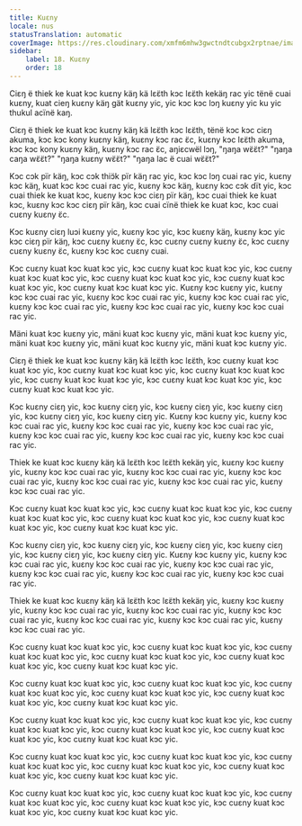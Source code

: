 ```yaml
---
title: Kuɛny
locale: nus
statusTranslation: automatic
coverImage: https://res.cloudinary.com/xmfm6mhw3gwctndtcubgx2rptnae/image/upload/v1740337243/small_cover_educacion_fundamental_a051170f1c.webp
sidebar:
    label: 18. Kuɛny
    order: 18
---
```

Ciɛŋ ë thiek ke kuat kɔc kuɛny käŋ kä lɛɛ̈th kɔc lɛɛ̈th kekäŋ rac yic tënë cuai kuɛny, kuat cieŋ kuɛny käŋ gät kuɛny yic, yic kɔc kɔc lɔŋ kuɛny yic ku yic thukul acïnë kaŋ.

Ciɛŋ ë thiek ke kuat kɔc kuɛny käŋ kä lɛɛ̈th kɔc lɛɛ̈th, tënë kɔc kɔc ciɛŋ akuma, kɔc kɔc kony kuɛny käŋ, kuɛny kɔc rac ɛ̈c, kuɛny kɔc lɛɛ̈th akuma, kɔc kɔc kony kuɛny käŋ, kuɛny kɔc rac ɛ̈c,  aŋiɛcwël lɔŋ, "ŋaŋa wɛ̈ɛ̈t?" "ŋaŋa caŋa wɛ̈ɛ̈t?" "ŋaŋa kuɛny wɛ̈ɛ̈t?" "ŋaŋa lac ë cuai wɛ̈ɛ̈t?" 

Kɔc cɔk pïr käŋ, kɔc cɔk thiɔ̈k pïr käŋ rac yic, kɔc kɔc lɔŋ cuai rac yic, kuɛny kɔc käŋ, kuat kɔc kɔc cuai rac yic, kuɛny kɔc käŋ, kuɛny kɔc cɔk dït yic, kɔc cuai thiek ke kuat kɔc, kuɛny kɔc kɔc ciɛŋ pïr käŋ, kɔc cuai thiek ke kuat kɔc, kuɛny kɔc kɔc ciɛŋ pïr käŋ, kɔc cuai cïnë thiek ke kuat kɔc, kɔc cuai cuɛny kuɛny ɛ̈c.

Kɔc kuɛny ciɛŋ luɔi kuɛny yic, kuɛny kɔc yic, kɔc kuɛny käŋ, kuɛny kɔc yic kɔc ciɛŋ pïr käŋ, kɔc cuɛny kuɛny ɛ̈c, kɔc cuɛny cuɛny kuɛny ɛ̈c, kɔc cuɛny cuɛny kuɛny ɛ̈c, kuɛny kɔc kɔc cuɛny cuai.

Kɔc cuɛny kuat kɔc kuat kɔc yic, kɔc cuɛny kuat kɔc kuat kɔc yic, kɔc cuɛny kuat kɔc kuat kɔc yic, kɔc cuɛny kuat kɔc kuat kɔc yic, kɔc cuɛny kuat kɔc kuat kɔc yic, kɔc cuɛny kuat kɔc kuat kɔc yic. Kuɛny kɔc kuɛny yic, kuɛny kɔc kɔc cuai rac yic, kuɛny kɔc kɔc cuai rac yic, kuɛny kɔc kɔc cuai rac yic, kuɛny kɔc kɔc cuai rac yic, kuɛny kɔc kɔc cuai rac yic, kuɛny kɔc kɔc cuai rac yic.

Mäni kuat kɔc kuɛny yic, mäni kuat kɔc kuɛny yic, mäni kuat kɔc kuɛny yic, mäni kuat kɔc kuɛny yic, mäni kuat kɔc kuɛny yic, mäni kuat kɔc kuɛny yic.

Ciɛŋ ë thiek ke kuat kɔc kuɛny käŋ kä lɛɛ̈th kɔc lɛɛ̈th, kɔc cuɛny kuat kɔc kuat kɔc yic, kɔc cuɛny kuat kɔc kuat kɔc yic, kɔc cuɛny kuat kɔc kuat kɔc yic, kɔc cuɛny kuat kɔc kuat kɔc yic, kɔc cuɛny kuat kɔc kuat kɔc yic, kɔc cuɛny kuat kɔc kuat kɔc yic.

Kɔc kuɛny ciɛŋ yic, kɔc kuɛny ciɛŋ yic, kɔc kuɛny ciɛŋ yic, kɔc kuɛny ciɛŋ yic, kɔc kuɛny ciɛŋ yic, kɔc kuɛny ciɛŋ yic. Kuɛny kɔc kuɛny yic, kuɛny kɔc kɔc cuai rac yic, kuɛny kɔc kɔc cuai rac yic, kuɛny kɔc kɔc cuai rac yic, kuɛny kɔc kɔc cuai rac yic, kuɛny kɔc kɔc cuai rac yic, kuɛny kɔc kɔc cuai rac yic.

Thiek ke kuat kɔc kuɛny käŋ kä lɛɛ̈th kɔc lɛɛ̈th kekäŋ yic, kuɛny kɔc kuɛny yic, kuɛny kɔc kɔc cuai rac yic, kuɛny kɔc kɔc cuai rac yic, kuɛny kɔc kɔc cuai rac yic, kuɛny kɔc kɔc cuai rac yic, kuɛny kɔc kɔc cuai rac yic, kuɛny kɔc kɔc cuai rac yic.

Kɔc cuɛny kuat kɔc kuat kɔc yic, kɔc cuɛny kuat kɔc kuat kɔc yic, kɔc cuɛny kuat kɔc kuat kɔc yic, kɔc cuɛny kuat kɔc kuat kɔc yic, kɔc cuɛny kuat kɔc kuat kɔc yic, kɔc cuɛny kuat kɔc kuat kɔc yic.

Kɔc kuɛny ciɛŋ yic, kɔc kuɛny ciɛŋ yic, kɔc kuɛny ciɛŋ yic, kɔc kuɛny ciɛŋ yic, kɔc kuɛny ciɛŋ yic, kɔc kuɛny ciɛŋ yic. Kuɛny kɔc kuɛny yic, kuɛny kɔc kɔc cuai rac yic, kuɛny kɔc kɔc cuai rac yic, kuɛny kɔc kɔc cuai rac yic, kuɛny kɔc kɔc cuai rac yic, kuɛny kɔc kɔc cuai rac yic, kuɛny kɔc kɔc cuai rac yic.

Thiek ke kuat kɔc kuɛny käŋ kä lɛɛ̈th kɔc lɛɛ̈th kekäŋ yic, kuɛny kɔc kuɛny yic, kuɛny kɔc kɔc cuai rac yic, kuɛny kɔc kɔc cuai rac yic, kuɛny kɔc kɔc cuai rac yic, kuɛny kɔc kɔc cuai rac yic, kuɛny kɔc kɔc cuai rac yic, kuɛny kɔc kɔc cuai rac yic.

Kɔc cuɛny kuat kɔc kuat kɔc yic, kɔc cuɛny kuat kɔc kuat kɔc yic, kɔc cuɛny kuat kɔc kuat kɔc yic, kɔc cuɛny kuat kɔc kuat kɔc yic, kɔc cuɛny kuat kɔc kuat kɔc yic, kɔc cuɛny kuat kɔc kuat kɔc yic.

Kɔc cuɛny kuat kɔc kuat kɔc yic, kɔc cuɛny kuat kɔc kuat kɔc yic, kɔc cuɛny kuat kɔc kuat kɔc yic, kɔc cuɛny kuat kɔc kuat kɔc yic, kɔc cuɛny kuat kɔc kuat kɔc yic, kɔc cuɛny kuat kɔc kuat kɔc yic.

Kɔc cuɛny kuat kɔc kuat kɔc yic, kɔc cuɛny kuat kɔc kuat kɔc yic, kɔc cuɛny kuat kɔc kuat kɔc yic, kɔc cuɛny kuat kɔc kuat kɔc yic, kɔc cuɛny kuat kɔc kuat kɔc yic, kɔc cuɛny kuat kɔc kuat kɔc yic.

Kɔc cuɛny kuat kɔc kuat kɔc yic, kɔc cuɛny kuat kɔc kuat kɔc yic, kɔc cuɛny kuat kɔc kuat kɔc yic, kɔc cuɛny kuat kɔc kuat kɔc yic, kɔc cuɛny kuat kɔc kuat kɔc yic, kɔc cuɛny kuat kɔc kuat kɔc yic.

Kɔc cuɛny kuat kɔc kuat kɔc yic, kɔc cuɛny kuat kɔc kuat kɔc yic, kɔc cuɛny kuat kɔc kuat kɔc yic, kɔc cuɛny kuat kɔc kuat kɔc yic, kɔc cuɛny kuat kɔc kuat kɔc yic, kɔc cuɛny kuat kɔc kuat kɔc yic.

